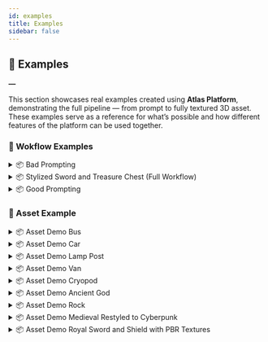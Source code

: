 ```yaml
---
id: examples
title: Examples
sidebar: false
---
```




## 🧪 Examples
**―**

This section showcases real examples created using **Atlas Platform**, demonstrating the full pipeline — from prompt to fully textured 3D asset. These examples serve as a reference for what’s possible and how different features of the platform can be used together.


### 🔹 Wokflow Examples

<details className="example-callout">
  <summary>📦 Bad Prompting</summary>

  <div className="session-header">
    <p className="session-description">
      <strong>Description:</strong> A stylized sci-fi cryopod with industrial plating and a glowing core.
    </p>
    <a href={useBaseUrl('/example_files/WorkflowDemo_BadPrompting.json')} download className="session-download-link">📁 <strong>Download Session</strong></a>
  </div>

  <div className="session-image-row">
    <img src={useBaseUrl('/example_files/WorkflowDemo_BadPrompting/preview1.png')} alt="Sample 1" className="session-preview-img"/>
    <img src={useBaseUrl('/example_files/WorkflowDemo_BadPrompting/preview2.png')} alt="Sample 2" className="session-preview-img"/>
    <img src={useBaseUrl('/example_files/WorkflowDemo_BadPrompting/preview3.png')} alt="Sample 3" className="session-preview-img"/>
    <img src={useBaseUrl('/example_files/WorkflowDemo_BadPrompting/preview4.png')} alt="Sample 4" className="session-preview-img"/>
    <img src={useBaseUrl('/example_files/WorkflowDemo_BadPrompting/preview5.png')} alt="Sample 5" className="session-preview-img"/>
  </div>

  <p className="session-tags">Tags: workflow, APS, restyle, stylized</p>
</details>

<details className="example-callout">
  <summary>📦 Stylized Sword and Treasure Chest (Full Workflow)</summary>

  <div className="session-header">
    <p className="session-description">
      <strong>Description:</strong> This example illustrates the full asset creation pipeline on Atlas Platform for a stylized sword and treasure chest. The workflow includes generating concept art from prompts, converting the images into 3D models, applying detailed textures using ART Core, and finalizing the assets with PBR Postprocessing for optimized, stylized game-ready results. This showcases the platform’s end-to-end capability for stylized asset development.
    </p>
    <a href={useBaseUrl('/example_files/WorkflowDemo_FullWorkflow_Stylized/WorkflowDemo_FullWorkflow_Stylized.json')} download className="session-download-link">📁 <strong>Download Session</strong></a>
  </div>

  <div className="session-image-row">
    <img src={useBaseUrl('/example_files/WorkflowDemo_FullWorkflow_Stylized/preview_01.jpg')} alt="Sample 1" className="session-preview-img"/>
    <img src={useBaseUrl('/example_files/WorkflowDemo_FullWorkflow_Stylized/preview_02.jpg')} alt="Sample 2" className="session-preview-img"/>
    <img src={useBaseUrl('/example_files/WorkflowDemo_FullWorkflow_Stylized/preview_03.jpg')} alt="Sample 3" className="session-preview-img"/>
    <img src={useBaseUrl('/example_files/WorkflowDemo_FullWorkflow_Stylized/preview_04.jpg')} alt="Sample 4" className="session-preview-img"/>
  </div>

  <p className="session-tags">Tags: workflow, artcore, stylized, pbr</p>
</details>


<details className="example-callout">
  <summary>📦 Good Prompting</summary>

  <div className="session-header">
    <p className="session-description">
      <strong>Description:</strong> A stylized sci-fi cryopod with industrial plating and a glowing core.
    </p>
    <a href={useBaseUrl('/example_files/WorkflowDemo_ GoodPrompting.json')} download className="session-download-link">📁 <strong>Download Session</strong></a>
  </div>

  <div className="session-image-row">
    <img src={useBaseUrl('/example_files/WorkflowDemo_ GoodPrompting/preview1.png')} alt="Sample 1" className="session-preview-img"/>
    <img src={useBaseUrl('/example_files/WorkflowDemo_ GoodPrompting/preview2.png')} alt="Sample 2" className="session-preview-img"/>
    <img src={useBaseUrl('/example_files/WorkflowDemo_ GoodPrompting/preview3.png')} alt="Sample 3" className="session-preview-img"/>
  </div>

  <p className="session-tags">Tags: workflow, APS, restyle, stylized</p>
</details>


### 🔹 Asset Example

<details className="example-callout">
  <summary>📦 Asset Demo Bus</summary>

  <div className="session-header">
    <p className="session-description">
      <strong>Description:</strong> A stylized bus asset showing usage of artcore restyle feature.
    </p>
    <a href={useBaseUrl('/example_files/AssetRestyle_Bus/AssetRestyle_Bus.json')} download className="session-download-link">📁 <strong>Download Session</strong></a>
  </div>

  <div className="session-image-row">
    <img src={useBaseUrl('/example_files/AssetRestyle_Bus/preview1.png')} alt="Sample 1" className="session-preview-img"/>
    <img src={useBaseUrl('/example_files/AssetRestyle_Bus/preview2.jpg')} alt="Sample 2" className="session-preview-img"/>
    <img src={useBaseUrl('/example_files/AssetRestyle_Bus/preview3.png')} alt="Sample 3" className="session-preview-img"/>
  </div>

  <p className="session-tags">Tags: workflow, artcore, restyle, stylized</p>
</details>


<details className="example-callout">
  <summary>📦 Asset Demo Car</summary>

  <div className="session-header">
    <p className="session-description">
      <strong>Description:</strong> A stylized car asset showing usage of artcore restyle feature.
    </p>
    <a href={useBaseUrl('/example_files/AssetRestyle_Car/AssetRestyle_Car.json')} download className="session-download-link">📁 <strong>Download Session</strong></a>
  </div>

  <div className="session-image-row">
    <img src={useBaseUrl('/example_files/AssetRestyle_Car/preview1.png')} alt="Sample 1" className="session-preview-img"/>
    <img src={useBaseUrl('/example_files/AssetRestyle_Car/preview2.png')} alt="Sample 2" className="session-preview-img"/>
    <img src={useBaseUrl('/example_files/AssetRestyle_Car/preview3.png')} alt="Sample 3" className="session-preview-img"/>
    <img src={useBaseUrl('/example_files/AssetRestyle_Car/preview4.png')} alt="Sample 3" className="session-preview-img"/>
  </div>

  <p className="session-tags">Tags: workflow, artcore, restyle, stylized</p>
</details>

<details className="example-callout">
  <summary>📦 Asset Demo Lamp Post</summary>

  <div className="session-header">
    <p className="session-description">
      <strong>Description:</strong> A stylized lamp post asset showing usage of artcore restyle feature.
    </p>
    <a href={useBaseUrl('/example_files/AssetRestyle_LampPost/AssetRestyle_LampPost.json')} download className="session-download-link">📁 <strong>Download Session</strong></a>
  </div>

  <div className="session-image-row">
    <img src={useBaseUrl('/example_files/AssetRestyle_LampPost/preview1.png')} alt="Sample 1" className="session-preview-img"/>
    <img src={useBaseUrl('/example_files/AssetRestyle_LampPost/preview2.png')} alt="Sample 2" className="session-preview-img"/>
    <img src={useBaseUrl('/example_files/AssetRestyle_LampPost/preview3.png')} alt="Sample 3" className="session-preview-img"/>
  </div>

  <p className="session-tags">Tags: workflow, artcore, restyle, stylized</p>
</details>

<details className="example-callout">
  <summary>📦 Asset Demo Van</summary>

  <div className="session-header">
    <p className="session-description">
      <strong>Description:</strong> A stylized vehicle asset showing usage of artcore restyle feature.
    </p>
    <a href={useBaseUrl('/example_files/AssetRestyle_Van1/AssetRestyle_Van1.json')} download className="session-download-link">📁 <strong>Download Session</strong></a>
  </div>

  <div className="session-image-row">
    <img src={useBaseUrl('/example_files/AssetRestyle_Van1/preview1.png')} alt="Sample 1" className="session-preview-img"/>
    <img src={useBaseUrl('/example_files/AssetRestyle_Van1/preview2.jpg')} alt="Sample 2" className="session-preview-img"/>
    <img src={useBaseUrl('/example_files/AssetRestyle_Van1/preview3.png')} alt="Sample 3" className="session-preview-img"/>
  </div>

  <p className="session-tags">Tags: workflow, artcore, restyle, stylized</p>
</details>



<details className="example-callout">
  <summary>📦 Asset Demo Cryopod</summary>

  <div className="session-header">
    <p className="session-description">
      <strong>Description:</strong> A stylized sci-fi cryopod showing the usage of artcore.
    </p>
    <a href={useBaseUrl('/example_files/AssetDemo_Cryopod.json')} download className="session-download-link">📁 <strong>Download Session</strong></a>
  </div>

  <div className="session-image-row">
    <img src={useBaseUrl('/example_files/AssetDemo_Cryopod/preview1.png')} alt="Sample 1" className="session-preview-img"/>
    <img src={useBaseUrl('/example_files/AssetDemo_Cryopod/preview2.png')} alt="Sample 2" className="session-preview-img"/>
  </div>

  <p className="session-tags">Tags: workflow, artcore, stylized</p>
</details>



<details className="example-callout">
  <summary>📦 Asset Demo Ancient God</summary>

  <div className="session-header">
    <p className="session-description">
      <strong>Description:</strong> A stylized sci-fi cryopod with industrial plating and a glowing core.
    </p>
    <a href={useBaseUrl('/example_files/AssetDemo_AncientGod/AssetDemo_AncientGod.json')} download className="session-download-link">📁 <strong>Download Session</strong></a>
  </div>

  <div className="session-image-row">
    <img src={useBaseUrl('/example_files/AssetDemo_AncientGod/preview1.jpg')} alt="Sample 1" className="session-preview-img"/>
    <img src={useBaseUrl('/example_files/AssetDemo_AncientGod/preview2.png')} alt="Sample 2" className="session-preview-img"/>
    <img src={useBaseUrl('/example_files/AssetDemo_AncientGod/preview3.png')} alt="Sample 3" className="session-preview-img"/>
  </div>

  <p className="session-tags">Tags: workflow, artcore, restyle, stylized</p>
</details>


<details className="example-callout">
  <summary>📦 Asset Demo Rock </summary>

  <div className="session-header">
    <p className="session-description">
      <strong>Description:</strong> This example showcases a high-fidelity rock asset generated using Atlas Platform, with texture resolution set to 8K (8192x8192). It demonstrates the level of surface detail and material quality achievable through the ART Core pipeline.
    </p>
    <a href={useBaseUrl('/example_files/AssetsDemo_Rock_8k/AssetDemo_Rock.json')} download className="session-download-link">📁 <strong>Download Session</strong></a>
  </div>

  <div className="session-image-row">
    <img src={useBaseUrl('/example_files/AssetsDemo_Rock_8k/preview_01.jpg')} alt="Sample 1" className="session-preview-img"/>
    <img src={useBaseUrl('/example_files/AssetsDemo_Rock_8k/preview_02.jpg')} alt="Sample 2" className="session-preview-img"/>
    <img src={useBaseUrl('/example_files/AssetsDemo_Rock_8k/preview_03.jpg')} alt="Sample 3" className="session-preview-img"/>
  </div>

  <p className="session-tags">Tags: workflow, artcore, 8k</p>
</details>


<details className="example-callout">
  <summary>📦 Asset Demo Medieval Restyled to Cyberpunk </summary>

  <div className="session-header">
    <p className="session-description">
      <strong>Description:</strong> In this example, a set of medieval-themed assets was generated from concept images and then restyled using ART Core with a cyberpunk-style reference. This showcases the platform’s ability to preserve base geometry while applying entirely new texture styles, enabling rapid style transformation for different game aesthetics.
    </p>
    <a href={useBaseUrl('/example_files/AssetsDemo_MedievalWithCyberpunk/AssetsDemo_Medieval.json')} download className="session-download-link">📁 <strong>Download Session</strong></a>
  </div>

  <div className="session-image-row">
    <img src={useBaseUrl('/example_files/AssetsDemo_MedievalWithCyberpunk/preview_01.jpg')} alt="Sample 1" className="session-preview-img"/>
    <img src={useBaseUrl('/example_files/AssetsDemo_MedievalWithCyberpunk/preview_02.jpg')} alt="Sample 2" className="session-preview-img"/>
    <img src={useBaseUrl('/example_files/AssetsDemo_MedievalWithCyberpunk/preview_03.jpg')} alt="Sample 3" className="session-preview-img"/>
    <img src={useBaseUrl('/example_files/AssetsDemo_MedievalWithCyberpunk/preview_04.jpg')} alt="Sample 4" className="session-preview-img"/>
  </div>

  <p className="session-tags">Tags: workflow, artcore, restyle, stylized</p>
</details>

<details className="example-callout">
  <summary>📦 Asset Demo Royal Sword and Shield with PBR Textures </summary>

  <div className="session-header">
    <p className="session-description">
      <strong>Description:</strong> This example demonstrates a complete asset generation workflow using Atlas Platform. Starting with a prompt to create royal-themed props—a sword and shield—the assets were first generated as concept images, then converted to 3D models. Using ART Core, high-resolution textures were applied, followed by the PBR Postprocessing stage to produce optimized, game-ready assets with baked materials.
    </p>
    <a href={useBaseUrl('/example_files/AssetsDemo_RoyalProps/AssetsDemo_RoyalProps.json')} download className="session-download-link">📁 <strong>Download Session</strong></a>
  </div>

  <div className="session-image-row">
    <img src={useBaseUrl('/example_files/AssetsDemo_RoyalProps/preview_01.jpg')} alt="Sample 1" className="session-preview-img"/>
    <img src={useBaseUrl('/example_files/AssetsDemo_RoyalProps/preview_02.jpg')} alt="Sample 2" className="session-preview-img"/>
    <img src={useBaseUrl('/example_files/AssetsDemo_RoyalProps/preview_03.jpg')} alt="Sample 3" className="session-preview-img"/>
    <img src={useBaseUrl('/example_files/AssetsDemo_RoyalProps/preview_04.jpg')} alt="Sample 4" className="session-preview-img"/>
  </div>

  <p className="session-tags">Tags: workflow, artcore, pbr</p>
</details>






